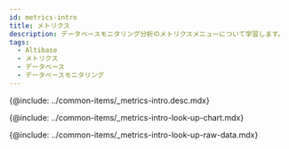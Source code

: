 ```yaml
---
id: metrics-intro
title: メトリクス
description: データベースモニタリング分析のメトリクスメニューについて学習します。
tags:
  - Altibase
  - メトリクス
  - データベース
  - データベースモニタリング
---
```



<!-- 概要-->

{@include: ../common-items/_metrics-intro.desc.mdx}

<IntroExam category='db_altibase_counter'/>

<ProdImg img='metrics-example-00.png' desc=''/>

<!-- メトリクスチャートを照会する-->

{@include: ../common-items/_metrics-intro-look-up-chart.mdx}  

<LookupchartDesc metric='active sessions' category='db_oracle_counter' />

<!-- メトリクスRaw Dataを照会する-->

{@include: ../common-items/_metrics-intro-look-up-raw-data.mdx}
